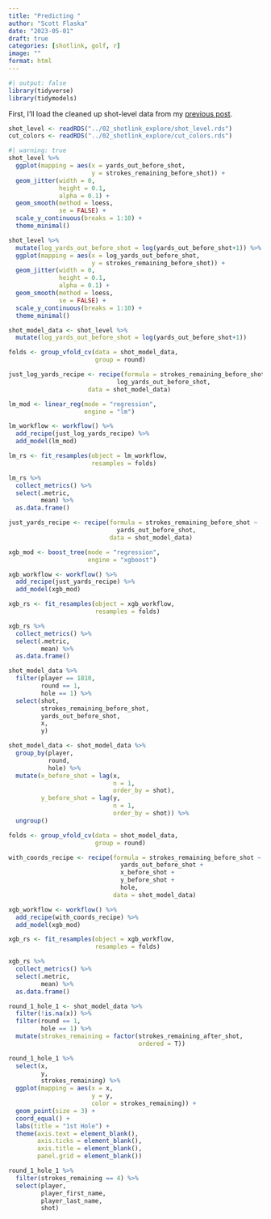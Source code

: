 ```yaml
---
title: "Predicting "
author: "Scott Flaska"
date: "2023-05-01"
draft: true
categories: [shotlink, golf, r]
image: ""
format: html
---
```


```r
#| output: false
library(tidyverse)
library(tidymodels)
```

First, I'll load the cleaned up shot-level data from my [previous post](https://scottflaska.github.io/blog/posts/02_shotlink_explore/).

```r
shot_level <- readRDS("../02_shotlink_explore/shot_level.rds")
cut_colors <- readRDS("../02_shotlink_explore/cut_colors.rds")
```

```r
#| warning: true
shot_level %>% 
  ggplot(mapping = aes(x = yards_out_before_shot,
                       y = strokes_remaining_before_shot)) +
  geom_jitter(width = 0,
              height = 0.1,
              alpha = 0.1) +
  geom_smooth(method = loess,
              se = FALSE) +
  scale_y_continuous(breaks = 1:10) +
  theme_minimal()

shot_level %>% 
  mutate(log_yards_out_before_shot = log(yards_out_before_shot+1)) %>% 
  ggplot(mapping = aes(x = log_yards_out_before_shot,
                       y = strokes_remaining_before_shot)) +
  geom_jitter(width = 0,
              height = 0.1,
              alpha = 0.1) +
  geom_smooth(method = loess,
              se = FALSE) +
  scale_y_continuous(breaks = 1:10) +
  theme_minimal()

shot_model_data <- shot_level %>% 
  mutate(log_yards_out_before_shot = log(yards_out_before_shot+1))
```

```r
folds <- group_vfold_cv(data = shot_model_data,
                        group = round)

just_log_yards_recipe <- recipe(formula = strokes_remaining_before_shot ~ 
                              log_yards_out_before_shot, 
                      data = shot_model_data)

lm_mod <- linear_reg(mode = "regression", 
                     engine = "lm")

lm_workflow <- workflow() %>%
  add_recipe(just_log_yards_recipe) %>% 
  add_model(lm_mod) 

lm_rs <- fit_resamples(object = lm_workflow,
                       resamples = folds)

lm_rs %>% 
  collect_metrics() %>% 
  select(.metric,
         mean) %>% 
  as.data.frame()

```

```r
just_yards_recipe <- recipe(formula = strokes_remaining_before_shot ~ 
                              yards_out_before_shot, 
                            data = shot_model_data)

xgb_mod <- boost_tree(mode = "regression", 
                      engine = "xgboost")

xgb_workflow <- workflow() %>%
  add_recipe(just_yards_recipe) %>% 
  add_model(xgb_mod) 

xgb_rs <- fit_resamples(object = xgb_workflow,
                        resamples = folds)

xgb_rs %>% 
  collect_metrics() %>% 
  select(.metric,
         mean) %>% 
  as.data.frame()
```

```r
shot_model_data %>% 
  filter(player == 1810,
         round == 1,
         hole == 1) %>% 
  select(shot,
         strokes_remaining_before_shot,
         yards_out_before_shot,
         x,
         y)

shot_model_data <- shot_model_data %>% 
  group_by(player,
           round,
           hole) %>% 
  mutate(x_before_shot = lag(x, 
                             n = 1,
                             order_by = shot),
         y_before_shot = lag(y,
                             n = 1,
                             order_by = shot)) %>% 
  ungroup()

folds <- group_vfold_cv(data = shot_model_data,
                        group = round)

with_coords_recipe <- recipe(formula = strokes_remaining_before_shot ~ 
                               yards_out_before_shot +
                               x_before_shot +
                               y_before_shot +
                               hole, 
                             data = shot_model_data)

xgb_workflow <- workflow() %>%
  add_recipe(with_coords_recipe) %>% 
  add_model(xgb_mod) 

xgb_rs <- fit_resamples(object = xgb_workflow,
                        resamples = folds)

xgb_rs %>% 
  collect_metrics() %>% 
  select(.metric,
         mean) %>% 
  as.data.frame()
```

```r
round_1_hole_1 <- shot_model_data %>% 
  filter(!is.na(x)) %>% 
  filter(round == 1,
         hole == 1) %>% 
  mutate(strokes_remaining = factor(strokes_remaining_after_shot,
                                    ordered = T)) 

round_1_hole_1 %>% 
  select(x,
         y,
         strokes_remaining) %>% 
  ggplot(mapping = aes(x = x,
                       y = y,
                       color = strokes_remaining)) +
  geom_point(size = 3) +
  coord_equal() +
  labs(title = "1st Hole") +
  theme(axis.text = element_blank(),
        axis.ticks = element_blank(),
        axis.title = element_blank(),
        panel.grid = element_blank())

round_1_hole_1 %>% 
  filter(strokes_remaining == 4) %>% 
  select(player,
         player_first_name,
         player_last_name,
         shot)



```
